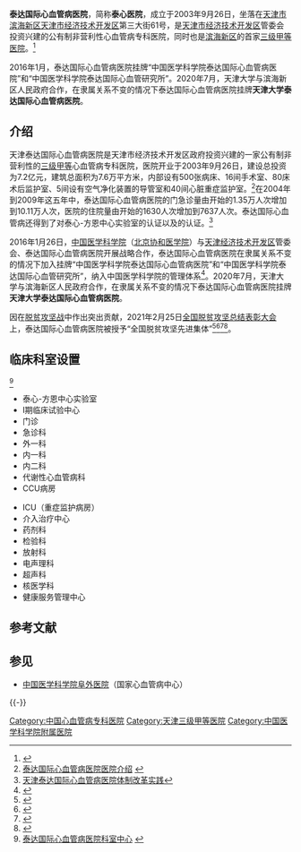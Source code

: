 {{医院
|名称=泰达国际心血管病医院
|代表图像=泰达国际心血管病医院 TEDA International Cardiovascular Hosipital.jpg
|图像标题=泰达国际心血管病医院主樓
|位置=[[天津市|天津市]][[滨海新区|滨海新区]][[天津市经济技术开发区|开发区]]第三大街61号
|成立=2003
|床位=500余张
|隶属=[[中华人民共和国卫生部|中华人民共和国卫生部]]
|网站=www.tedaich.com 
}}

'''泰达国际心血管病医院'''，简称'''泰心医院'''，成立于2003年9月26日，坐落在[[天津市|天津市]][[滨海新区|滨海新区]][[天津市经济技术开发区|天津市经济技术开发区]]第三大街61号，是[[天津市经济技术开发区|天津市经济技术开发区]]管委会投资兴建的公有制非营利性心血管病专科医院，同时也是[[滨海新区|滨海新区]]的首家[[天津三级甲等医院列表|三级甲等医院]]。<ref>{{Cite web |url=http://www.people.com.cn/GB/14739/22110/2112888.html |title=泰达国际心血管病医院在津开院 |accessdate=2011-02-20 |archive-date=2011-12-18 |archive-url=https://web.archive.org/web/20111218113223/http://people.com.cn/GB/14739/22110/2112888.html |dead-url=no }}</ref>

2016年1月，泰达国际心血管病医院挂牌“中国医学科学院泰达国际心血管病医院”和“中国医学科学院泰达国际心血管研究所”。2020年7月，天津大学与滨海新区人民政府合作，在隶属关系不变的情况下泰达国际心血管病医院挂牌'''天津大学泰达国际心血管病医院'''。

== 介绍 ==
天津泰达国际心血管病医院是天津市经济技术开发区政府投资兴建的一家公有制非营利性的[[三级甲等|三级甲等]]心血管病专科医院，医院开业于2003年9月26日，建设总投资为7.2亿元，建筑总面积为7.6万平方米，内部设有500张病床、16间手术室、80床术后监护室、5间设有空气净化装置的导管室和40间心脏重症监护室。<ref>[http://www.tedaich.com/teda-zt/jieshao 泰达国际心血管病医院医院介绍] {{webarchive|url=https://web.archive.org/web/20111110225708/http://www.tedaich.com/teda-zt/jieshao |date=2011-11-10 }}</ref>在2004年到2009年这五年中，泰达国际心血管病医院的门急诊量由开始的1.35万人次增加到10.11万人次，医院的住院量由开始的1630人次增加到7637人次。泰达国际心血管病还得到了{{link-en|美国病理学家协会|College of American Pathologists}}对泰心-方恩中心实验室的认证以及{{link-en|国际医疗卫生机构认证联合委员会|Joint Commission}}的认证。<ref>[http://www.chinadaily.com.cn/hqss/jiankang/2011-01-17/content_1588929.html 天津泰达国际心血管病医院体制改革实践]</ref>

2016年1月26日，[[中国医学科学院|中国医学科学院]]（[[北京协和医学院|北京协和医学院]]）与[[天津经济技术开发区|天津经济技术开发区]]管委会、泰达国际心血管病医院开展战略合作，泰达国际心血管病医院在隶属关系不变的情况下加入挂牌“中国医学科学院泰达国际心血管病医院”和“中国医学科学院泰达国际心血管研究所”，纳入中国医学科学院的管理体系<ref>{{cite news |title=泰心纳入医科院管理体系 京津医学协同发展 |url=http://news.enorth.com.cn/system/2016/01/26/030780082.shtml |accessdate=2016-01-27 |website=北方网 |archive-date=2016-01-28 |archive-url=https://web.archive.org/web/20160128092031/http://news.enorth.com.cn/system/2016/01/26/030780082.shtml |dead-url=no }}</ref>。2020年7月，天津大学与滨海新区人民政府合作，在隶属关系不变的情况下泰达国际心血管病医院挂牌'''天津大学泰达国际心血管病医院'''。

因在[[脱贫攻坚战|脱贫攻坚战]]中作出突出贡献，2021年2月25日[[全国脱贫攻坚总结表彰大会|全国脱贫攻坚总结表彰大会]]上，泰达国际心血管病医院被授予“全国脱贫攻坚先进集体”<ref>{{Cite web|title=关于全国脱贫攻坚先进个人先进集体拟表彰对象的公示|url=https://www.chinanews.com/gn/2021/02-10/9409480.shtml|accessdate=2021-03-12|work=[[中新网|中新网]]|archive-date=2021-02-15|archive-url=https://web.archive.org/web/20210215003222/http://www.chinanews.com/gn/2021/02-10/9409480.shtml|dead-url=no}}</ref><ref>{{Cite web|title=全国脱贫攻坚1981名先进个人和1501个先进集体名单发布|url=https://www.thepaper.cn/newsDetail_forward_11460123|accessdate=2021-03-12|work=[[澎湃新闻|澎湃新闻]]|archive-date=2021-02-28|archive-url=https://web.archive.org/web/20210228125058/https://www.thepaper.cn/newsDetail_forward_11460123|dead-url=no}}</ref><ref>{{Cite web|title=全国脱贫攻坚先进个人1981名、先进集体1501个 名单公布|url=https://www.bjnews.com.cn/detail/161425514215596.html|accessdate=2021-03-12|work=[[北京新闻网|北京新闻网]]|archive-date=2021-08-20|archive-url=https://web.archive.org/web/20210820171915/https://www.bjnews.com.cn/detail/161425514215596.html|dead-url=no}}</ref><ref>{{Cite web|title=全国脱贫攻坚先进集体名单（1501个）|url=http://sn.people.com.cn/n2/2021/0226/c378287-34594296.html|accessdate=2021-03-12|work=[[人民网|人民网]]|archive-date=2021-07-19|archive-url=https://web.archive.org/web/20210719052429/http://sn.people.com.cn/n2/2021/0226/c378287-34594296.html|dead-url=no}}</ref>。
== 临床科室设置 ==
<ref>[http://www.tedaich.com/keshi/page/2 泰达国际心血管病医院科室中心] {{webarchive|url=https://web.archive.org/web/20110201061838/http://www.tedaich.com/keshi/page/2 |date=2011-02-01 }}</ref>
{{col-begin}}
{{col-4}}
*泰心-方恩中心实验室
*Ⅰ期临床试验中心
*门诊
*急诊科
*外一科
*内一科
*内二科
*代谢性心血管病科
*CCU病房
{{col-4}}
*ICU（重症监护病房）
*介入治疗中心
*药剂科
*检验科
*放射科
*电声理科
*超声科
*核医学科
*健康服务管理中心
{{col-end}}

== 参考文献 ==
{{Reflist|30em}}

== 参见 ==
{{Portal|医学|天津|滨海新区}}
* [[中国医学科学院阜外医院|中国医学科学院阜外医院]]（国家心血管病中心）

{{-}}
{{天津大学}}
{{天津市三级甲等医院}}


[[Category:中国心血管病专科医院|Category:中国心血管病专科医院]]
[[Category:天津三级甲等医院|Category:天津三级甲等医院]]
[[Category:中国医学科学院附属医院|Category:中国医学科学院附属医院]]